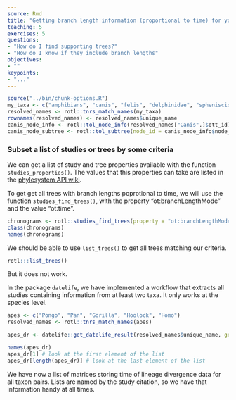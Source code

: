 ```yaml
---
source: Rmd
title: "Getting branch length information (proportional to time) for you taxa"
teaching: 5
exercises: 5
questions:
- "How do I find supporting trees?"
- "How do I know if they include branch lengths"
objectives:
- ""
keypoints:
- "..."
---
```

```r
source("../bin/chunk-options.R")
my_taxa <- c("amphibians", "canis", "felis", "delphinidae", "spheniscidae")
resolved_names <- rotl::tnrs_match_names(my_taxa)
rownames(resolved_names) <- resolved_names$unique_name
canis_node_info <- rotl::tol_node_info(resolved_names["Canis",]$ott_id)
canis_node_subtree <- rotl::tol_subtree(node_id = canis_node_info$node_id)
```

### Subset a list of studies or trees by some criteria

We can get a list of study and tree properties available with the function `studies_properties()`.
The values that this properties can take are listed in the [phylesystem API wiki](https://github.com/OpenTreeOfLife/phylesystem-api/wiki/NexSON).


To get get all trees with branch lengths poprotional to time, we will use the function
`studies_find_trees()`, with the property "ot:branchLengthMode" and the value "ot:time".
```r
chronograms <- rotl::studies_find_trees(property = "ot:branchLengthMode", value = "ot:time", verbose = TRUE, detailed = TRUE)
class(chronograms)
names(chronograms)
```

We should be able to use `list_trees()` to get all trees matching our criteria.
```r
rotl:::list_trees()
```

But it does not work.

In the package `datelife`, we have implemented a workflow that extracts all studies containing information from at least two taxa.
It only works at the species level.

```r
apes <- c("Pongo", "Pan", "Gorilla", "Hoolock", "Homo")
resolved_names <- rotl::tnrs_match_names(apes)
```

```r
apes_dr <- datelife::get_datelife_result(resolved_names$unique_name, get_spp_from_taxon = TRUE)
```
```r
names(apes_dr)
apes_dr[1] # look at the first element of the list
apes_dr[length(apes_dr)] # look at the last element of the list
```

We have now a list of matrices storing time of lineage divergence data for all taxon pairs.
Lists are named by the study citation, so we have that information handy at all times.

